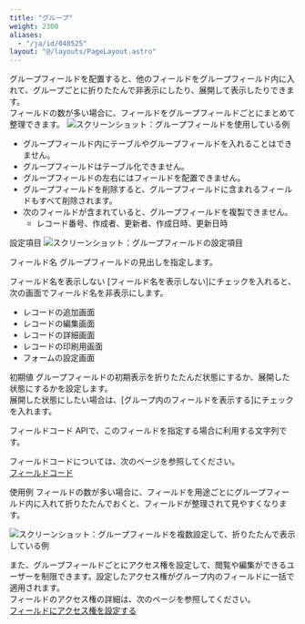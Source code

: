 ```yaml
---
title: "グループ"
weight: 2300
aliases:
  - "/ja/id/040525"
layout: "@/layouts/PageLayout.astro"
---
```




グループフィールドを配置すると、他のフィールドをグループフィールド内に入れて、グループごとに折りたたんで非表示にしたり、展開して表示したりできます。  
フィールドの数が多い場合に、フィールドをグループフィールドごとにまとめて整理できます。
<Img src="/k/kintone/img-ja/field_group_01.png" alt="スクリーンショット：グループフィールドを使用している例" />

<Warning>

* グループフィールド内にテーブルやグループフィールドを入れることはできません。
* グループフィールドはテーブル化できません。
* グループフィールドの左右にはフィールドを配置できません。
* グループフィールドを削除すると、グループフィールドに含まれるフィールドもすべて削除されます。
* 次のフィールドが含まれていると、グループフィールドを複製できません。
  * レコード番号、作成者、更新者、作成日時、更新日時


</Warning>

<Heading id="form_parts_field_group_20">設定項目</Heading>
<Img src="/k/kintone/img-ja/field_group_03.png" alt="スクリーンショット：グループフィールドの設定項目" />

<Heading level={3} id="form_parts_field_group_2010">フィールド名</Heading>
グループフィールドの見出しを指定します。

<Heading level={3} id="form_parts_field_group_2020">フィールド名を表示しない</Heading>
[フィールド名を表示しない]にチェックを入れると、次の画面でフィールド名を非表示にします。

* レコードの追加画面
* レコードの編集画面
* レコードの詳細画面
* レコードの印刷用画面
* フォームの設定画面

<Heading level={3} id="form_parts_field_group_2030">初期値</Heading>
グループフィールドの初期表示を折りたたんだ状態にするか、展開した状態にするかを設定します。  
展開した状態にしたい場合は、[グループ内のフィールドを表示する]にチェックを入れます。

<Heading level={3} id="form_parts_field_group_2040">フィールドコード</Heading>
APIで、このフィールドを指定する場合に利用する文字列です。

<Note>

フィールドコードについては、次のページを参照してください。  
[フィールドコード](/k/ja/id/040504.html)


</Note>

<Heading id="form_parts_field_group_10">使用例</Heading>
フィールドの数が多い場合に、フィールドを用途ごとにグループフィールド内に入れて折りたたんでおくと、フィールドが整理されて見やすくなります。

<Img src="/k/kintone/img-ja/field_group_02.png" alt="スクリーンショット：グループフィールドを複数設定して、折りたたんで表示している例" />

また、グループフィールドごとにアクセス権を設定して、閲覧や編集ができるユーザーを制限できます。設定したアクセス権がグループ内のフィールドに一括で適用されます。  
フィールドのアクセス権の詳細は、次のページを参照してください。  
[フィールドにアクセス権を設定する](/k/ja/id/040593.html)
